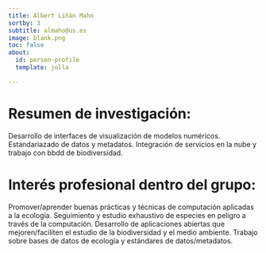 ```yaml
---
title: Albert Liñán Maho
sortby: 3
subtitle: almaho@us.es
image: blank.png
toc: false
about: 
  id: person-profile
  template: jolla

---
```


:::{#person-profile}

# Resumen de investigación:
Desarrollo de interfaces de visualización de modelos numéricos.
Estandariazado de datos y metadatos.
Integración de servicios en la nube y trabajo con bbdd de biodiversidad.

#  Interés profesional dentro del grupo:
Promover/aprender buenas prácticas y técnicas de computación aplicadas a la ecología.
Seguimiento y estudio exhaustivo de especies en peligro a través de la computación.
Desarrollo de aplicaciones abiertas que mejoren/faciliten el estudio de la biodiversidad y el medio ambiente.
Trabajo sobre bases de datos de ecología y estándares de datos/metadatos.



 
:::
